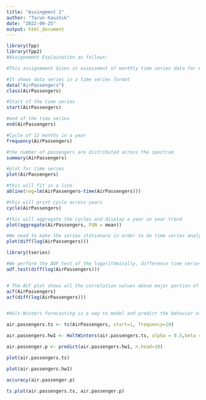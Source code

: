 ---
title: "Assingment 2"
author: "Tarun Kaushik"
date: "2022-09-25"
output: html_document
---

```{r}
library(fpp)
library(fpp2)
#Assignement Explaination as follows:

#This assignement dives in assessment of monthly time series data for Airline Passenger. This is a monthly data for passengers which fits the requirement of time series analysis. This assessment will give you insight for trend and seasonality using ACF. Data has been smoothened using Holtwinter method. The model created would help forcasting data points.

#It shows data series in a time series format
data("AirPassengers")
class(AirPassengers)

#Start of the time series
start(AirPassengers)

#end of the time series
end(AirPassengers)

#Cycle of 12 months in a year
frequency(AirPassengers)

#the number of passengers are distributed across the spectrum
summary(AirPassengers)

#plot for time series
plot(AirPassengers)

#this will fit in a line
abline(reg=lm(AirPassengers~time(AirPassengers)))

#this will print cycle across years
cycle(AirPassengers)

#this will aggregate the cycles and display a year on year trend
plot(aggregate(AirPassengers, FUN = mean))

#We need to make the series stationary in order to do time series analysis. Log function will help us do that.
plot(diff(log(AirPassengers)))

library(tseries)

#We perform the ADF test of the logarithmically, difference time series and see if the data is now stationary.
adf.test(diff(log(AirPassengers)))


# The ACF plot shows all the correlation values above major portion of the confidence level which shows that the historic data has significant impact on the preceding data.
acf(AirPassengers)
acf(diff(log(AirPassengers)))


#Holt-Winters forecasting is a way to model and predict the behavior of a sequence of values over time—a time series.

air.passengers.ts <- ts(AirPassengers, start=1, frequency=10)

air.passengers.hw1 <- HoltWinters(air.passengers.ts, alpha = 0.5,beta = 0.5, gamma = 0.55)

air.passenger.p <- predict(air.passengers.hw1, n.head=10)

plot(air.passengers.ts)

plot(air.passengers.hw1)

accuracy(air.passenger.p)

ts.plot(air.passengers.ts, air.passenger.p)



         
         




```